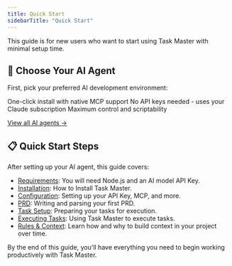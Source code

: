 ```yaml
---
title: Quick Start
sidebarTitle: "Quick Start"
---
```


This guide is for new users who want to start using Task Master with minimal setup time.

## 🎯 Choose Your AI Agent

First, pick your preferred AI development environment:

<CardGroup cols={3}>
  <Card title="Cursor" icon="cursor" href="/getting-started/agents/cursor">
    One-click install with native MCP support
  </Card>
  <Card title="Claude Code" icon="claude" href="/getting-started/agents/claude-code">
    No API keys needed - uses your Claude subscription
  </Card>
  <Card title="Command Line" icon="terminal" href="/getting-started/agents/cli">
    Maximum control and scriptability
  </Card>
</CardGroup>

[View all AI agents →](/getting-started/ai-agents)

## 📋 Quick Start Steps

After setting up your AI agent, this guide covers:
- [Requirements](/docs/getting-started/quick-start/requirements): You will need Node.js and an AI model API Key.
- [Installation](/docs/getting-started/quick-start/installation): How to Install Task Master.
- [Configuration](/docs/getting-started/quick-start/configuration-quick): Setting up your API Key, MCP, and more.
- [PRD](/docs/getting-started/quick-start/prd-quick): Writing and parsing your first PRD.
- [Task Setup](/docs/getting-started/quick-start/tasks-quick): Preparing your tasks for execution.
- [Executing Tasks](/docs/getting-started/quick-start/execute-quick): Using Task Master to execute tasks.
- [Rules & Context](/docs/getting-started/quick-start/rules-quick): Learn how and why to build context in your project over time.

<Tip>
By the end of this guide, you'll have everything you need to begin working productively with Task Master.
</Tip>
